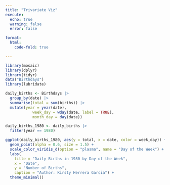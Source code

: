 ```yaml
---
title: "Trivariate Viz"
execute:
  echo: true
  warning: false
  error: false

format: 
  html: 
    code-fold: true

---
```


```r

library(mosaic)
library(dplyr)
library(tidyr)
data("Birthdays")
library(lubridate)

daily_births <- Birthdays |>
  group_by(date) |>
  summarise(total = sum(births)) |>
  mutate(year = year(date),
            week_day = wday(date, label = TRUE),
            month_day = day(date))

daily_births_1980 <- daily_births |>
  filter(year == 1980)

ggplot(daily_births_1980, aes(y = total, x = date, color = week_day)) +
  geom_point(alpha = 0.6, size = 1.5) +
  scale_color_viridis_d(option = "plasma", name = "Day of the Week") +
  labs(
    title = "Daily Births in 1980 by Day of the Week",
    x = "Date",
    y = "Number of Births",
    caption = "Author: Kirsty Herrera Garcia") +
  theme_minimal()
```

